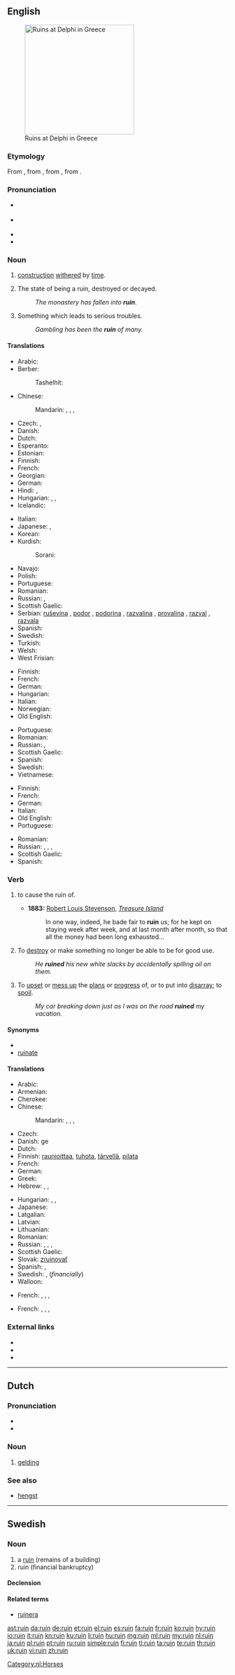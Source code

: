 {{also|Ruin}}
==English==
[[Image:Ruins at Delfi.JPG|right|250px|thumb|Ruins at Delphi in Greece]]

===Etymology===
From {{etyl|enm}} {{term|ruine|lang=enm}}, from {{etyl|fro}} {{term|ruine|lang=fro}}, from {{etyl|la}} {{term|ruina|ruīna|overthrow, ruin|lang=la}}, from {{term|ruo|ruō|I fall down, tumble, sink in ruin, rush|lang=la}}.

===Pronunciation===
* {{a|UK}} {{IPA|/ˈɹuːɪn/|[ˈɹuwɪn]|/ˈɹʊɪ̯n/}}
* {{a|US}} {{IPA|/ˈɹuːɪn/|[ˈɹuwɪn]}}
* {{audio|en-us-ruin.ogg|Audio (US)}}
* {{rhymes|uːɪn}}

===Noun===
{{en-noun}}

# {{countable}} [[construction]] [[withered]] by [[time]].
# {{uncountable}} The state of being a ruin, destroyed or decayed.
#: ''The monastery has fallen into '''ruin'''.''
# {{uncountable}} Something which leads to serious troubles.
#: ''Gambling has been the '''ruin''' of many.''

====Translations====
{{trans-top|construction withered by time}}
* Arabic: {{t-|ar|خراب|m|tr=kharaab}}
* Berber:
*: Tashelhit: {{tø|shi|iɣrman|m-p|tr=ighrman}}
* Chinese:
*: Mandarin: {{t|cmn|毀滅|sc=Hani}},  {{t|cmn|毁灭|tr=huǐmiè|sc=Hani}},  {{t|cmn|遺址|sc=Hani}},  {{t|cmn|遗址|tr=yízhǐ|sc=Hani}}
* Czech: {{t-|cs|zřícenina|f}}, {{t+|cs|ruina|f}}
* Danish: {{t+|da|ruin}}
* Dutch: {{t+|nl|ruïne|f}}
* Esperanto: {{t-|eo|ruino}}
* Estonian: {{t-|et|vare}}
* Finnish: {{t+|fi|raunio}}
* French: {{t+|fr|ruine|f}}
* Georgian: {{t-|ka|ნანგრევი|sc=Geor}}
* German: {{t+|de|Ruine|f}}
* Hindi: {{t-|hi|विनाश|tr=vināś|sc=Deva}}, {{t-|hi|नाश|tr=nāś|sc=Deva}}
* Hungarian: {{t+|hu|rom}}, {{t+|hu|roncs}}, {{t+|hu|omladék}}
* Icelandic: {{t-|is|rúst}}
{{trans-mid}}
* Italian: {{t+|it|rovina|f}}
* Japanese: {{t+|ja|廃墟|tr=はいきょ, haikyo}},  {{t-|ja|遺跡|tr=いせき, iseki}}
* Korean: {{t+|ko|붕괴|tr=bunggeo|sc=Hang}}
* Kurdish:
*: Sorani: {{t-|ku|شوێنه‌وار|tr=shwaenawAr|sc=ku-Arab}}
* Navajo: {{tø|nv|kitsʼiilí‎}}
* Polish: {{t+|pl|ruina|f}}
* Portuguese: {{t+|pt|ruína|f}}
* Romanian: {{t+|ro|ruină|f}}
* Russian: {{t+|ru|руина|f|tr=ruína}}, {{t+|ru|развалина|f|tr=razválina}}
* Scottish Gaelic: {{t-|gd|tobhta|f}}
* Serbian: [[ruševina]] {{f}}, [[podor]] {{m}}, [[podorina]] {{f}}, [[razvalina]] {{f}}, [[provalina]] {{f}}, [[razval]] {{m}}, [[razvala]] {{f}}
* Spanish: {{t+|es|ruina|f}}
* Swedish: {{t-|sv|ruin}}
* Turkish: {{t+|tr|kalıntı}}
* Welsh: {{t-|cy|adfail|m}}
* West Frisian: {{t-|fy|Ruïne}}
{{trans-bottom}}

{{trans-top|the state of being a ruin, destroyed or decayed}}
* Finnish: {{t+|fi|rappio}}
* French: {{t+|fr|ruine|f}}
* German: {{t+|de|Ruin|m}}
* Hungarian: {{t+|hu|rom}}
* Italian: {{t+|it|rovina|f}}
* Norwegian: {{t-|no|ruin|m}}
* Old English: {{t-|ang|hryre|m}}
{{trans-mid}}
* Portuguese: {{t+|pt|ruína|f}}
* Romanian: {{t+|ro|ruină|f}}
* Russian: {{t-|ru|в руинах|tr=v ruínax}}, {{t-|ru|в развалинах|tr=v razválinax}}
* Scottish Gaelic: {{t-|gd|creach|f}}
* Spanish: {{t+|es|ruina|f}}
* Swedish: {{t-|sv|ruin}}
* Vietnamese: {{t+|vi|hư hại}}
{{trans-bottom}}

{{trans-top|something which leads to serious troubles}}
* Finnish: {{t+|fi|turmio}}
* French: {{t+|fr|ruine|f}}
* German: {{t+|de|Ruin|m}}
* Italian: {{t+|it|rovina|f}}
* Old English: {{t-|ang|hryre|m}}
* Portuguese: {{t+|pt|ruína|f}}
{{trans-mid}}
* Romanian: {{t+|ro|ruină|f}}
* Russian: {{t+|ru|крах|m|tr=krax}}, {{t+|ru|крушение|n|tr=krušénije}}, {{t+|ru|разорение|n|tr=razorénije}}, {{t+|ru|гибель|f|tr=gíbel’}}
* Scottish Gaelic: {{t-|gd|creach|f}}
* Spanish: {{t+|es|ruina|f}}
{{trans-bottom}}

===Verb===
{{en-verb}}

# {{transitive}} to cause the ruin of.
#* '''1883:''' [[w:Robert Louis Stevenson|Robert Louis Stevenson]], ''[[w:Treasure Island|Treasure Island]]''
#*: In one way, indeed, he bade fair to '''ruin''' us; for he kept on staying week after week, and at last month after month, so that all the money had been long exhausted...
# To [[destroy]] or make something no longer be able to be for good use.
#: ''He '''ruined''' his new white slacks by accidentally spilling oil on them.''
# To [[upset]] or [[mess up]] the [[plans]] or [[progress ]] of, or to put into [[disarray]]; to [[spoil]].
#: ''My car breaking down just as I was on the road '''ruined''' my vacation.''

====Synonyms====
* {{l|en|fordo}}
* [[ruinate]]

====Translations====
{{trans-top|to cause the ruin of}}
* Arabic: {{t-|ar|دمر|tr=dámmara}}
* Armenian: {{t+|hy|կործանել|tr=korçanel}}
* Cherokee: {{t-|chr|ᎠᏲᏍᏙᏗ|tr=ayosdodi|sc=Cher}}
* Chinese:
*: Mandarin: {{t|cmn|破壞|sc=Hani}},  {{t-|cmn|破坏|tr=pòhuài|sc=Hani}},  {{t-|cmn|毀|sc=Hani}},  {{t-|cmn|毁|tr=huǐ|sc=Hani}}
* Czech: {{t-|cs|zruinovat}}
* Danish: {{t-|da|ødelæg}}ge
* Dutch: {{t+|nl|ruïneren}}
* Finnish: [[raunioittaa]], [[tuhota]], [[tärvellä]], [[pilata]]
* French: {{t+|fr|ruiner}}
* German: {{t+|de|ruinieren}}
* Greek: {{t+|el|καταστρέφω|tr=katastréfo}}
* Hebrew: {{t+|he|דפק|tr=dafák}}, {{t-|he|פישל|tr=pishél}}, {{t-|he|הרס|tr=harás}}
{{trans-mid}}
* Hungarian: {{t+|hu|lerombol}},  {{t+|hu|tönkretesz}},  {{t+|hu|romba dönt}}
* Japanese: {{t-|ja|滅ぼす|tr=ほろぼす, horobosu}}
* Latgalian: {{tø|ltg|grauduot}}
* Latvian: {{t-|lv|graut}}
* Lithuanian: {{t-|lt|griauti}}
* Romanian: {{t-|ro|strica}}
* Russian: {{t+|ru|разрушать|tr=razrušát'}} {{impf}}, {{t+|ru|разрушить|tr=razrúšit'}} {{pf.}},  {{t+|ru|портить|tr=pórtit'}} {{impf}},  {{t+|ru|испортить|tr=ispórtit'}} {{pf.}}
* Scottish Gaelic: {{t-|gd|creach}}
* Slovak: [[zruinovať]]
* Spanish: {{t-|es|desbaratar}}, {{t+|es|arruinar}}
* Swedish: {{t+|sv|ödelägga}}, {{t+|sv|ruinera}} (''financially'')
* Walloon: {{t+|wa|rwiner}}
{{trans-bottom}}

{{trans-top|to destroy}}
* French: {{t|fr|abîmer}}, {{t|fr|foutre en l'air}} {{qualifier|colloquial}}, {{t|fr|ruiner}} {{qualifier|colloquial}}, {{t|fr|massacrer}}
{{trans-mid}}
{{trans-bottom}}

{{trans-top|to spoil}}
* French: {{t|fr|gâcher}}, {{t|fr|foutre en l'air}} {{qualifier|colloquial}}, {{t|fr|plomber}}, {{t|fr|ruiner}}
{{trans-mid}}
{{trans-bottom}}

===External links===
* {{R:Webster 1913}}
* {{R:Century 1911}}
* {{R:OneLook}}

----

==Dutch==

===Pronunciation===
* {{rhymes|œy̯n|lang=nl}}
* {{audio|Nl-ruin.ogg|audio}}

===Noun===
{{nl-noun|m|ruinen|ruintje}}

# [[gelding]]

===See also===
* [[hengst]]

[[Category:nl:Horses]]

----

==Swedish==

===Noun===
{{sv-noun|g=c}}

# a [[#English|ruin]] (remains of a building)
# ruin (financial bankruptcy)

====Declension====
{{sv-noun-reg-er}}

====Related terms====
* [[ruinera]]

[[ast:ruin]]
[[da:ruin]]
[[de:ruin]]
[[et:ruin]]
[[el:ruin]]
[[es:ruin]]
[[fa:ruin]]
[[fr:ruin]]
[[ko:ruin]]
[[hy:ruin]]
[[io:ruin]]
[[it:ruin]]
[[kn:ruin]]
[[ku:ruin]]
[[li:ruin]]
[[hu:ruin]]
[[mg:ruin]]
[[ml:ruin]]
[[my:ruin]]
[[nl:ruin]]
[[ja:ruin]]
[[pl:ruin]]
[[pt:ruin]]
[[ru:ruin]]
[[simple:ruin]]
[[fi:ruin]]
[[tl:ruin]]
[[ta:ruin]]
[[te:ruin]]
[[th:ruin]]
[[uk:ruin]]
[[vi:ruin]]
[[zh:ruin]]